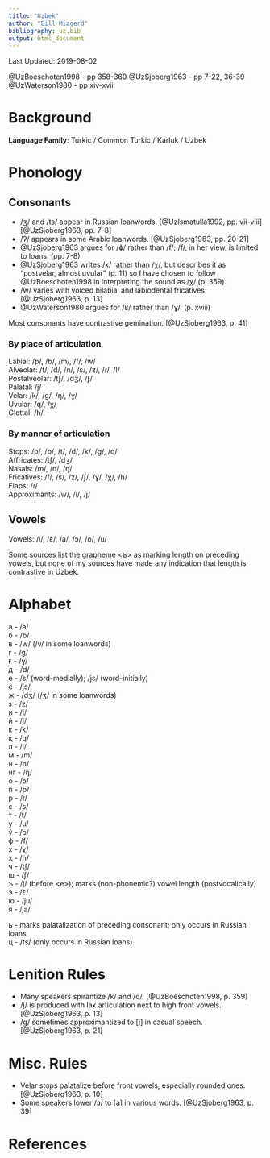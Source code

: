 ```yaml
---
title: "Uzbek"
author: "Bill Mizgerd"
bibliography: uz.bib
output: html_document
---
```


Last Updated: 2019-08-02

@UzBoeschoten1998 - pp 358-360
@UzSjoberg1963 - pp 7-22, 36-39
@UzWaterson1980 - pp xiv-xviii

# Background

**Language Family**: Turkic / Common Turkic / Karluk / Uzbek

# Phonology

## Consonants

* /ʒ/ and /ts/ appear in Russian loanwords. [@UzIsmatulla1992, pp. vii-viii] [@UzSjoberg1963, pp. 7-8]
* /ʔ/ appears in some Arabic loanwords. [@UzSjoberg1963, pp. 20-21]
* @UzSjoberg1963 argues for /ɸ/ rather than /f/; /f/, in her view, is limited to loans. (pp. 7-8)
* @UzSjoberg1963 writes /x/ rather than /χ/, but describes it as "postvelar, almost uvular" (p. 11) so I have chosen to follow @UzBoeschoten1998 in interpreting the sound as /χ/ (p. 359).
* /w/ varies with voiced bilabial and labiodental fricatives. [@UzSjoberg1963, p. 13]
* @UzWaterson1980 argues for /ʁ/ rather than /ɣ/. (p. xviii)

Most consonants have contrastive gemination. [@UzSjoberg1963, p. 41]

### By place of articulation

Labial: /p/, /b/, /m/, /f/, /w/  
Alveolar: /t/, /d/, /n/, /s/, /z/, /ɾ/, /l/  
Postalveolar: /tʃ/, /dʒ/, /ʃ/  
Palatal: /j/  
Velar: /k/, /ɡ/, /ŋ/, /ɣ/  
Uvular: /q/, /χ/  
Glottal: /h/  

### By manner of articulation

Stops: /p/, /b/, /t/, /d/, /k/, /ɡ/, /q/  
Affricates: /tʃ/, /dʒ/  
Nasals: /m/, /n/, /ŋ/  
Fricatives: /f/, /s/, /z/, /ʃ/, /ɣ/, /χ/, /h/  
Flaps: /ɾ/  
Approximants: /w/, /l/, /j/  

## Vowels

Vowels: /i/, /ɛ/, /a/, /ɔ/, /o/, /u/

Some sources list the grapheme <ъ> as marking length on preceding vowels, but none of my sources have made any indication that length is contrastive in Uzbek.

# Alphabet

а - /a/  
б - /b/  
в - /w/ (/v/ in some loanwords)  
г - /ɡ/  
ғ - /ɣ/  
д - /d/  
е - /ɛ/ (word-medially); /jɛ/ (word-initially)  
ё - /jɔ/  
ж - /dʒ/ (/ʒ/ in some loanwords)  
з - /z/  
и - /i/  
й - /j/  
к - /k/  
қ - /q/  
л - /l/  
м - /m/  
н - /n/  
  нг - /ŋ/  
о - /ɔ/  
п - /p/  
р - /ɾ/  
с - /s/  
т - /t/  
у - /u/  
ў - /o/  
ф - /f/  
х - /χ/  
ҳ - /h/  
ч - /tʃ/  
ш - /ʃ/  
ъ - /j/ (before <е>); marks (non-phonemic?) vowel length (postvocalically)  
э - /ɛ/  
ю - /ju/  
я - /ja/  

ь - marks palatalization of preceding consonant; only occurs in Russian loans  
ц - /ts/ (only occurs in Russian loans)  

# Lenition Rules

* Many speakers spirantize /k/ and /q/. [@UzBoeschoten1998, p. 359]
* /j/ is produced with lax articulation next to high front vowels. [@UzSjoberg1963, p. 13]
* /ɡ/ sometimes approximantized to [j] in casual speech. [@UzSjoberg1963, p. 21]

# Misc. Rules

* Velar stops palatalize before front vowels, especially rounded ones. [@UzSjoberg1963, p. 10]
* Some speakers lower /ɔ/ to [a] in various words. [@UzSjoberg1963, p. 39]

# References
